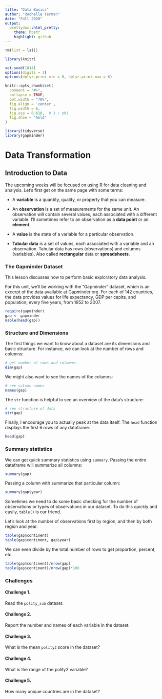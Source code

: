 ```yaml
---
title: "Data Basics"
author: "Rochelle Terman"
date: "Fall 2020"
output:
  prettydoc::html_pretty:
    theme: hpstr
    highlight: github
---
```


```r
rm(list = ls())

library(knitr)

set.seed(1014)
options(digits = 3)
options(dplyr.print_min = 6, dplyr.print_max = 6)

knitr::opts_chunk$set(
  comment = "#>",
  collapse = TRUE,
  out.width = "70%",
  fig.align = 'center',
  fig.width = 6,
  fig.asp = 0.618,  # 1 / phi
  fig.show = "hold"
)
```

```r
library(tidyverse)
library(gapminder)
```

# Data Transformation

## Introduction to Data

The upcoming weeks will be focused on using R for data cleaning and analysis. Let's first get on the same page with some terms:

* A **variable** is a quantity, quality, or property that you can measure.

* An **observation** is a set of measurements for the same unit. An observation will contain several values, each associated with a different variable. I’ll sometimes refer to an observation as a **data point** or an **element**.

* A **value** is the state of a variable for a particular observation. 

* **Tabular data** is a set of values, each associated with a variable and an observation. Tabular data has rows (observations)  and columns (variables). Also called **rectangular** data or **spreadsheets**. 

### The Gapminder Dataset

This lesson discusses how to perform basic exploratory data analysis.

For this unit, we'll be working with the "Gapminder" dataset, which is an excerpt of the data available at Gapminder.org. For each of 142 countries, the data provides values for life expectancy, GDP per capita, and population, every five years, from 1952 to 2007.

```r
require(gapminder)
gap <- gapminder
kable(head(gap))
```

### Structure and Dimensions

The first things we want to know about a dataset are its dimensions and basic structure. For instance, we can look at the number of rows and columns: 

```r
# get number of rows and columns:
dim(gap)
```

We might also want to see the names of the columns:

```r
# see column names
names(gap)
```

The `str` function is helpful to see an overview of the data's structure:
```r
# see structure of data
str(gap)
```

Finally, I encourage you to actually peak at the data itself. The `head` function displays the first 6 rows of any dataframe.
```r
head(gap)
```

### Summary statistics 

We can get quick summary statistics using `summary`. Passing the entire dataframe will summarize all columns:
```r
summary(gap)
```

Passing a column with summarize that particular column:
```r
summary(gap$year)
```

Sometimes we need to do some basic checking for the number of observations or types of observations in our dataset. To do this quickly and easily, `table()` is our friend. 

Let's look at the number of observations first by region, and then by both region and year.

```r
table(gap$continent)
table(gap$continent, gap$year)
```

We can even divide by the total number of rows to get proportion, percent, etc.

```r
table(gap$continent)/nrow(gap)
table(gap$continent)/nrow(gap)*100
```

### Challenges

#### Challenge 1. {-}

Read the `polity_sub` dataset.

#### Challenge 2. {-}

Report the number and names of each variable in the dataset.

#### Challenge 3. {-}

What is the mean `polity2` score in the dataset?

#### Challenge 4. {-}

What is the range of the polity2 variable?

#### Challenge 5. {-}

How many unique countries are in the dataset?

